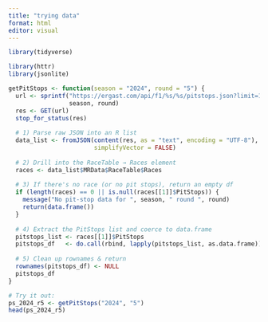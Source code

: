 ```yaml
---
title: "trying data"
format: html
editor: visual
---
```


```r
library(tidyverse)
```


```r
library(httr)
library(jsonlite)

getPitStops <- function(season = "2024", round = "5") {
  url <- sprintf("https://ergast.com/api/f1/%s/%s/pitstops.json?limit=1000",
                 season, round)
  res <- GET(url)
  stop_for_status(res)
  
  # 1) Parse raw JSON into an R list
  data_list <- fromJSON(content(res, as = "text", encoding = "UTF-8"),
                        simplifyVector = FALSE)
  
  # 2) Drill into the RaceTable → Races element
  races <- data_list$MRData$RaceTable$Races
  
  # 3) If there's no race (or no pit stops), return an empty df
  if (length(races) == 0 || is.null(races[[1]]$PitStops)) {
    message("No pit-stop data for ", season, " round ", round)
    return(data.frame())
  }
  
  # 4) Extract the PitStops list and coerce to data.frame
  pitstops_list <- races[[1]]$PitStops
  pitstops_df   <- do.call(rbind, lapply(pitstops_list, as.data.frame))
  
  # 5) Clean up rownames & return
  rownames(pitstops_df) <- NULL
  pitstops_df
}

# Try it out:
ps_2024_r5 <- getPitStops("2024", "5")
head(ps_2024_r5)

```

